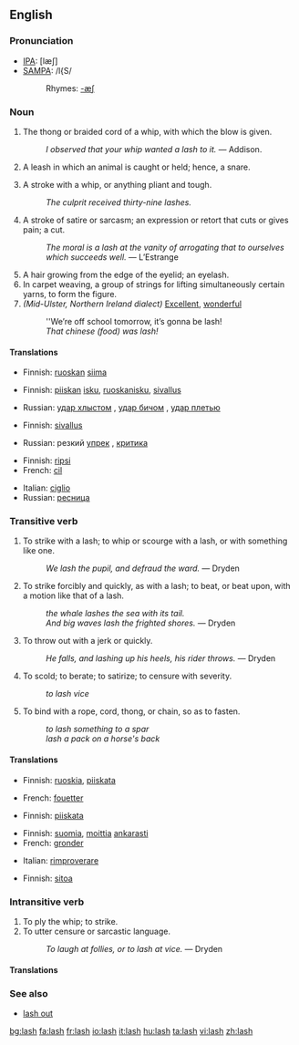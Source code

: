 ==English==

===Pronunciation===
*[[w:IPA|IPA]]: [læʃ]
*[[w:SAMPA|SAMPA]]: /l{S/
*:Rhymes: [[Rhymes:English:-æʃ|-æʃ]]

===Noun===
{{en-noun-reg-es}}

# The thong or braided cord of a whip, with which the blow is given.
#:''I observed that your whip wanted a lash to it.'' &mdash; Addison.
# {{obsolete}} A leash in which an animal is caught or held; hence, a snare.
# A stroke with a whip, or anything pliant and tough.
#:''The culprit received thirty-nine lashes.''
# A stroke of satire or sarcasm; an expression or retort that cuts or gives pain; a cut.
#:''The moral is a lash at the vanity of arrogating that to ourselves which succeeds well.'' &mdash; L’Estrange
# A hair growing from the edge of the eyelid; an eyelash.
# In carpet weaving, a group of strings for lifting simultaneously certain yarns, to form the figure.
# ''(Mid-Ulster, Northern Ireland dialect)'' [[Excellent]], [[wonderful]]
#:''We’re off school tomorrow, it’s gonna be lash!
#:''That chinese (food) was lash!''

====Translations====
{{trans-top|thong of a whip}}
*Finnish: [[ruoskan]] [[siima]]
{{trans-mid}}
{{trans-bottom}}

{{trans-top|obsolete: a snare}}
{{trans-mid}}
{{trans-bottom}}

{{trans-top|stroke with a whip}}
*Finnish: [[piiskan]] [[isku]], [[ruoskanisku]], [[sivallus]]
{{trans-mid}}
*Russian: [[удар хлыстом]] {{m}}, [[удар бичом]] {{m}}, [[удар плетью]] {{m}}
{{trans-bottom}}

{{trans-top|stroke of satire or sarcasm}}
*Finnish: [[sivallus]]
{{trans-mid}}
*Russian: резкий [[упрек]] {{m}}, [[критика]] {{f}}
{{trans-bottom}}

{{trans-top|hair growing from the eyelid}}
*Finnish: [[ripsi]]
*French: [[cil]] {{m}}
{{trans-mid}}
*Italian: [[ciglio]] {{m}}
*Russian: [[ресница]] {{f}}
{{trans-bottom}}

{{trans-top|group of strings for lifting certain yarns}}
{{trans-mid}}
{{trans-bottom}}

===Transitive verb===
{{rfc-trverb|Transitive verb}}
{{en-infl-reg-sibilant|la|sh|}}

# To strike with a lash; to whip or scourge with a lash, or with something like one.
#:''We lash the pupil, and defraud the ward.'' &mdash; Dryden
# To strike forcibly and quickly, as with a lash; to beat, or beat upon, with a motion like that of a lash.
#:''the whale lashes the sea with its tail.''
#:''And big waves lash the frighted shores.'' &mdash; Dryden
# To throw out with a jerk or quickly.
#:''He falls, and lashing up his heels, his rider throws.'' &mdash; Dryden
# To scold; to berate; to satirize; to censure with severity.
#:''to lash vice''
# To bind with a rope, cord, thong, or chain, so as to fasten.
#:''to lash something to a spar''
#:''lash a pack on a horse's back''

====Translations====
{{trans-top|strike with a lash}}
*Finnish: [[ruoskia]], [[piiskata]]
{{trans-mid}}
*French: [[fouetter]]
{{trans-bottom}}

{{trans-top|strike forcibly, beat as if with a lash}}
*Finnish: [[piiskata]]
{{trans-mid}}
{{trans-bottom}}

{{trans-top|throw out with a jerk}}
{{trans-mid}}
{{trans-bottom}}

{{trans-top|scold}}
*Finnish: [[suomia]], [[moittia]] [[ankarasti]]
*French: [[gronder]]
{{trans-mid}}
*Italian: [[rimproverare]]
{{trans-bottom}}

{{trans-top|bind with a rope}}
*Finnish: [[sitoa]]
{{trans-mid}}
{{trans-bottom}}

===Intransitive verb===
{{en-infl-reg-sibilant|la|sh|}}

# To ply the whip; to strike.
# To utter censure or sarcastic language.
#:''To laugh at follies, or to lash at vice.'' &mdash; Dryden

====Translations====
{{trans-top|ply the whip}}
{{trans-mid}}
{{trans-bottom}}

{{trans-top|utter censure}}
{{trans-mid}}
{{trans-bottom}}

===See also===
*[[lash out]]<!-- to strike out wildly or furiously. -->

[[bg:lash]]
[[fa:lash]]
[[fr:lash]]
[[io:lash]]
[[it:lash]]
[[hu:lash]]
[[ta:lash]]
[[vi:lash]]
[[zh:lash]]
